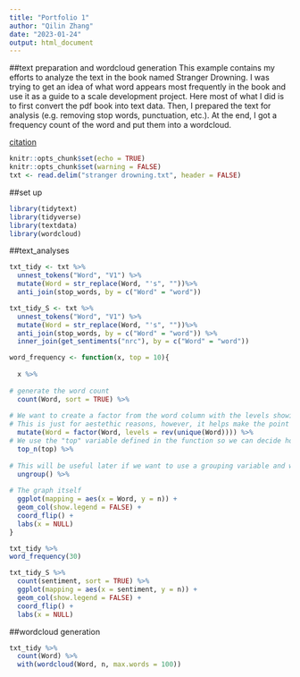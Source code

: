 ```yaml
---
title: "Portfolio 1"
author: "Qilin Zhang"
date: "2023-01-24"
output: html_document
---
```


##text preparation and wordcloud generation
This example contains my efforts to analyze the text in the book named Stranger Drowning. I was trying to get an idea of what word appears most frequently in the book and use it as a guide to a scale development project. Here most of what I did is to first convert the pdf book into text data. Then, I prepared the text for analysis (e.g. removing stop words, punctuation, etc.). At the end, I got a frequency count of the word and put them into a wordcloud. 

[citation](https://www.r-bloggers.com/2021/02/text-analysis-with-r/)

```r
knitr::opts_chunk$set(echo = TRUE)
knitr::opts_chunk$set(warning = FALSE)
txt <- read.delim("stranger drowning.txt", header = FALSE)
```

##set up

```r
library(tidytext)
library(tidyverse)
library(textdata)
library(wordcloud)
```

##text_analyses

```r

txt_tidy <- txt %>%
  unnest_tokens("Word", "V1") %>%
  mutate(Word = str_replace(Word, "'s", ""))%>%
  anti_join(stop_words, by = c("Word" = "word"))

txt_tidy_S <- txt %>%
  unnest_tokens("Word", "V1") %>%
  mutate(Word = str_replace(Word, "'s", ""))%>%
  anti_join(stop_words, by = c("Word" = "word")) %>%
  inner_join(get_sentiments("nrc"), by = c("Word" = "word"))

word_frequency <- function(x, top = 10){
  
  x %>%
    
# generate the word count
  count(Word, sort = TRUE) %>%
  
# We want to create a factor from the word column with the levels showing the most frequent words as top level
# This is just for aestethic reasons, however, it helps make the point
  mutate(Word = factor(Word, levels = rev(unique(Word)))) %>% 
# We use the "top" variable defined in the function so we can decide how many words we want to use 
  top_n(top) %>%
    
# This will be useful later if we want to use a grouping variable and will do nothing if we don't  
  ungroup() %>%
  
# The graph itself
  ggplot(mapping = aes(x = Word, y = n)) +
  geom_col(show.legend = FALSE) +
  coord_flip() +
  labs(x = NULL)
}

txt_tidy %>%
word_frequency(30)

txt_tidy_S %>%
  count(sentiment, sort = TRUE) %>%
  ggplot(mapping = aes(x = sentiment, y = n)) +
  geom_col(show.legend = FALSE) +
  coord_flip() +
  labs(x = NULL)
```

##wordcloud generation

```r
txt_tidy %>%
  count(Word) %>%
  with(wordcloud(Word, n, max.words = 100))
```